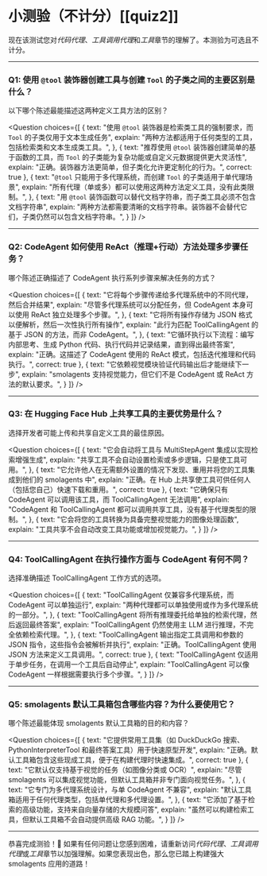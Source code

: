 # 小测验（不计分）[[quiz2]]

现在该测试您对*代码代理*、*工具调用代理*和*工具*章节的理解了。本测验为可选且不计分。

---

### Q1: 使用 `@tool` 装饰器创建工具与创建 `Tool` 的子类之间的主要区别是什么？

以下哪个陈述最能描述这两种定义工具方法的区别？

<Question
choices={[
  {
    text: "使用 <code>@tool</code> 装饰器是检索类工具的强制要求，而 <code>Tool</code> 的子类仅用于文本生成任务",
    explain: "两种方法都适用于任何类型的工具，包括检索类和文本生成类工具。",
  },
  {
    text: "推荐使用 <code>@tool</code> 装饰器创建简单的基于函数的工具，而 <code>Tool</code> 的子类能为复杂功能或自定义元数据提供更大灵活性",
    explain: "正确。装饰器方法更简单，但子类化允许更定制化的行为。",
    correct: true
  },
  {
    text: "<code>@tool</code> 只能用于多代理系统，而创建 <code>Tool</code> 的子类适用于单代理场景",
    explain: "所有代理（单或多）都可以使用这两种方法定义工具，没有此类限制。",
  },
  {
    text: "用 <code>@tool</code> 装饰函数可以替代文档字符串，而子类工具必须不包含文档字符串",
    explain: "两种方法都需要清晰的文档字符串。装饰器不会替代它们，子类仍然可以包含文档字符串。",
  }
]}
/>

---

### Q2: CodeAgent 如何使用 ReAct（推理+行动）方法处理多步骤任务？

哪个陈述正确描述了 CodeAgent 执行系列步骤来解决任务的方式？

<Question
choices={[
  {
    text: "它将每个步骤传递给多代理系统中的不同代理，然后合并结果",
    explain: "尽管多代理系统可以分配任务，但 CodeAgent 本身可以使用 ReAct 独立处理多个步骤。",
  },
  {
    text: "它将所有操作存储为 JSON 格式以便解析，然后一次性执行所有操作",
    explain: "此行为匹配 ToolCallingAgent 的基于 JSON 的方法，而非 CodeAgent。",
  },
  {
    text: "它循环执行以下流程：编写内部思考、生成 Python 代码、执行代码并记录结果，直到得出最终答案",
    explain: "正确。这描述了 CodeAgent 使用的 ReAct 模式，包括迭代推理和代码执行。",
    correct: true
  },
  {
    text: "它依赖视觉模块验证代码输出后才能继续下一步",
    explain: "smolagents 支持视觉能力，但它们不是 CodeAgent 或 ReAct 方法的默认要求。",
  }
]}
/>

---

### Q3: 在 Hugging Face Hub 上共享工具的主要优势是什么？

选择开发者可能上传和共享自定义工具的最佳原因。

<Question
choices={[
  {
    text: "它会自动将工具与 MultiStepAgent 集成以实现检索增强生成",
    explain: "共享工具不会自动设置检索或多步逻辑，只是使工具可用。",
  },
  {
    text: "它允许他人在无需额外设置的情况下发现、重用并将您的工具集成到他们的 smolagents 中",
    explain: "正确。在 Hub 上共享使工具可供任何人（包括您自己）快速下载和重用。",
    correct: true
  },
  {
    text: "它确保只有 CodeAgent 可以调用该工具，而 ToolCallingAgent 无法调用",
    explain: "CodeAgent 和 ToolCallingAgent 都可以调用共享工具，没有基于代理类型的限制。",
  },
  {
    text: "它会将您的工具转换为具备完整视觉能力的图像处理函数",
    explain: "工具共享不会自动改变工具功能或增加视觉能力。",
  }
]}
/>

---

### Q4: ToolCallingAgent 在执行操作方面与 CodeAgent 有何不同？

选择准确描述 ToolCallingAgent 工作方式的选项。

<Question
choices={[
  {
    text: "ToolCallingAgent 仅兼容多代理系统，而 CodeAgent 可以单独运行",
    explain: "两种代理都可以单独使用或作为多代理系统的一部分。",
  },
  {
    text: "ToolCallingAgent 将所有推理委托给单独的检索代理，然后返回最终答案",
    explain: "ToolCallingAgent 仍然使用主 LLM 进行推理，不完全依赖检索代理。",
  },
  {
    text: "ToolCallingAgent 输出指定工具调用和参数的 JSON 指令，这些指令会被解析并执行",
    explain: "正确。ToolCallingAgent 使用 JSON 方法来定义工具调用。",
    correct: true
  },
  {
    text: "ToolCallingAgent 仅适用于单步任务，在调用一个工具后自动停止",
    explain: "ToolCallingAgent 可以像 CodeAgent 一样根据需要执行多个步骤。",
  }
]}
/>

---

### Q5: smolagents 默认工具箱包含哪些内容？为什么要使用它？

哪个陈述最能体现 smolagents 默认工具箱的目的和内容？

<Question
choices={[
  {
    text: "它提供常用工具集（如 DuckDuckGo 搜索、PythonInterpreterTool 和最终答案工具）用于快速原型开发",
    explain: "正确。默认工具箱包含这些现成工具，便于在构建代理时快速集成。",
    correct: true
  },
  {
    text: "它默认仅支持基于视觉的任务（如图像分类或 OCR）",
    explain: "尽管 smolagents 可以集成视觉功能，但默认工具箱并非专门面向视觉任务。",
  },
  {
    text: "它专门为多代理系统设计，与单 CodeAgent 不兼容",
    explain: "默认工具箱适用于任何代理类型，包括单代理和多代理设置。",
  },
  {
    text: "它添加了基于检索的高级功能，支持来自向量存储的大规模问答",
    explain: "虽然可以构建检索工具，但默认工具箱不会自动提供高级 RAG 功能。",
  }
]}
/>

---

恭喜完成测验！🎉 如果有任何问题让您感到困难，请重新访问*代码代理*、*工具调用代理*或*工具*章节以加强理解。如果您表现出色，那么您已踏上构建强大 smolagents 应用的道路！
